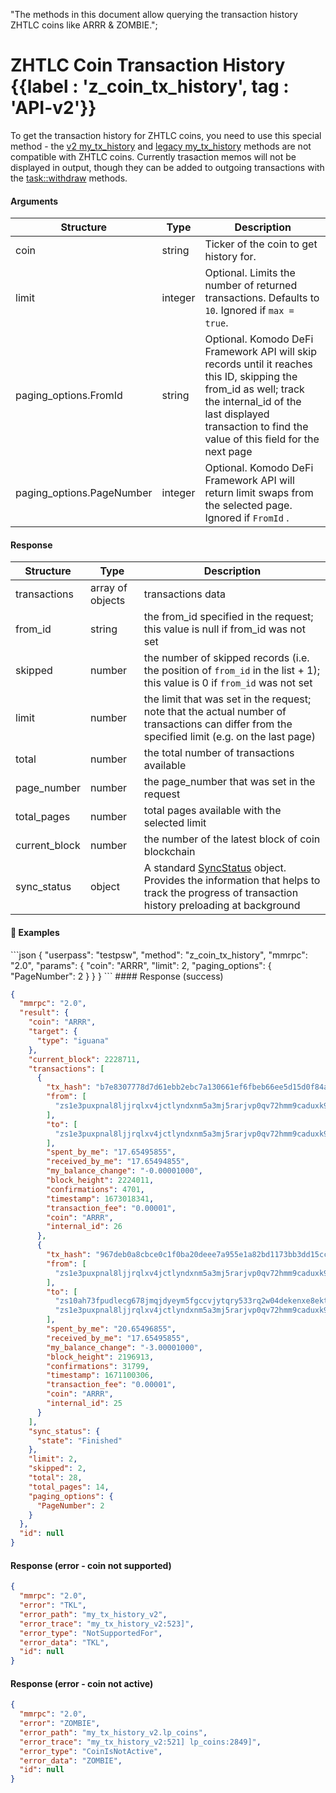   "The methods in this document allow querying the transaction history ZHTLC coins like ARRR & ZOMBIE.";

# ZHTLC Coin Transaction History {{label : 'z_coin_tx_history', tag : 'API-v2'}}

To get the transaction history for ZHTLC coins, you need to use this special method - the [v2 my\_tx\_history](/komodo-defi-framework/api/v20/my_tx_history/) and [legacy my\_tx\_history](/komodo-defi-framework/api/legacy/my_tx_history/) methods are not compatible with ZHTLC coins. Currently trasaction memos will not be displayed in output, though they can be added to outgoing transactions with the [task::withdraw](/komodo-defi-framework/api/v20-dev/task_withdraw/#withdraw-tasks) methods.

#### Arguments

| Structure                  | Type    | Description                                                                                                                                                                                                   |
| -------------------------- | ------- | ------------------------------------------------------------------------------------------------------------------------------------------------------------------------------------------------------------- |
| coin                       | string  | Ticker of the coin to get history for.                                                                                                                                                                        |
| limit                      | integer | Optional. Limits the number of returned transactions. Defaults to `10`. Ignored if `max = true`.                                                                                                              |
| paging\_options.FromId     | string  | Optional. Komodo DeFi Framework API will skip records until it reaches this ID, skipping the from\_id as well; track the internal\_id of the last displayed transaction to find the value of this field for the next page |
| paging\_options.PageNumber | integer | Optional. Komodo DeFi Framework API will return limit swaps from the selected page. Ignored if `FromId` .                                                                                                                 |

#### Response

| Structure      | Type             | Description                                                                                                                                                                                           |
| -------------- | ---------------- | ----------------------------------------------------------------------------------------------------------------------------------------------------------------------------------------------------- |
| transactions   | array of objects | transactions data                                                                                                                                                                                     |
| from\_id       | string           | the from\_id specified in the request; this value is null if from\_id was not set                                                                                                                     |
| skipped        | number           | the number of skipped records (i.e. the position of `from_id` in the list + 1); this value is 0 if `from_id` was not set                                                                              |
| limit          | number           | the limit that was set in the request; note that the actual number of transactions can differ from the specified limit (e.g. on the last page)                                                        |
| total          | number           | the total number of transactions available                                                                                                                                                            |
| page\_number   | number           | the page\_number that was set in the request                                                                                                                                                          |
| total\_pages   | number           | total pages available with the selected limit                                                                                                                                                         |
| current\_block | number           | the number of the latest block of coin blockchain                                                                                                                                                     |
| sync\_status   | object           | A standard [SyncStatus](/komodo-defi-framework/api/common_structures/#sync-status/) object. Provides the information that helps to track the progress of transaction history preloading at background |

#### 📌 Examples

<CodeGroup title="ZHTLC Coin Transaction History" tag="POST" label="z_coin_tx_history" mm2MethodDecorate="true">
  ```json
  {
    "userpass": "testpsw",
    "method": "z_coin_tx_history",
    "mmrpc": "2.0",
    "params": {
      "coin": "ARRR",
      "limit": 2,
      "paging_options": {
        "PageNumber": 2
      }
    }
  }
  ```
</CodeGroup>

<CollapsibleSection expandedText="Hide Response" collapsedText="Show Response">
  #### Response (success)

  ```json
  {
    "mmrpc": "2.0",
    "result": {
      "coin": "ARRR",
      "target": {
        "type": "iguana"
      },
      "current_block": 2228711,
      "transactions": [
        {
          "tx_hash": "b7e8307778d7d61ebb2ebc7a130661ef6fbeb66ee5d15d0f84a3bfce3ebad5a1",
          "from": [
            "zs1e3puxpnal8ljjrqlxv4jctlyndxnm5a3mj5rarjvp0qv72hmm9caduxk9asu9kyc6erfx4zsauj"
          ],
          "to": [
            "zs1e3puxpnal8ljjrqlxv4jctlyndxnm5a3mj5rarjvp0qv72hmm9caduxk9asu9kyc6erfx4zsauj"
          ],
          "spent_by_me": "17.65495855",
          "received_by_me": "17.65494855",
          "my_balance_change": "-0.00001000",
          "block_height": 2224011,
          "confirmations": 4701,
          "timestamp": 1673018341,
          "transaction_fee": "0.00001",
          "coin": "ARRR",
          "internal_id": 26
        },
        {
          "tx_hash": "967deb0a8cbce0c1f0ba20deee7a955e1a82bd1173bb3dd15cc95f03738ca65c",
          "from": [
            "zs1e3puxpnal8ljjrqlxv4jctlyndxnm5a3mj5rarjvp0qv72hmm9caduxk9asu9kyc6erfx4zsauj"
          ],
          "to": [
            "zs10ah73fpudlecg678jmqjdyeym5fgccvjytqry533rq2w04dekenxe8ekt349s3lelmlss3j4u9q",
            "zs1e3puxpnal8ljjrqlxv4jctlyndxnm5a3mj5rarjvp0qv72hmm9caduxk9asu9kyc6erfx4zsauj"
          ],
          "spent_by_me": "20.65496855",
          "received_by_me": "17.65495855",
          "my_balance_change": "-3.00001000",
          "block_height": 2196913,
          "confirmations": 31799,
          "timestamp": 1671100306,
          "transaction_fee": "0.00001",
          "coin": "ARRR",
          "internal_id": 25
        }
      ],
      "sync_status": {
        "state": "Finished"
      },
      "limit": 2,
      "skipped": 2,
      "total": 28,
      "total_pages": 14,
      "paging_options": {
        "PageNumber": 2
      }
    },
    "id": null
  }
  ```

  #### Response (error - coin not supported)

  ```json
  {
    "mmrpc": "2.0",
    "error": "TKL",
    "error_path": "my_tx_history_v2",
    "error_trace": "my_tx_history_v2:523]",
    "error_type": "NotSupportedFor",
    "error_data": "TKL",
    "id": null
  }
  ```

  #### Response (error - coin not active)

  ```json
  {
    "mmrpc": "2.0",
    "error": "ZOMBIE",
    "error_path": "my_tx_history_v2.lp_coins",
    "error_trace": "my_tx_history_v2:521] lp_coins:2849]",
    "error_type": "CoinIsNotActive",
    "error_data": "ZOMBIE",
    "id": null
  }
  ```
</CollapsibleSection>
